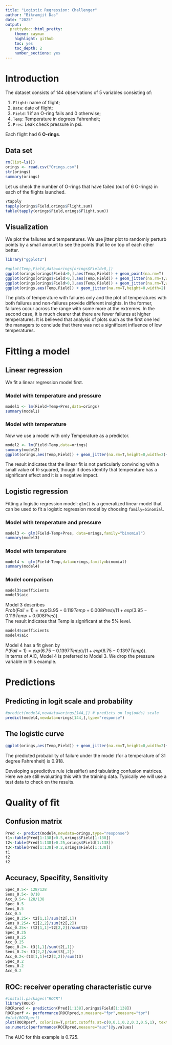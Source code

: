 ```yaml
---
title: "Logistic Regression: Challenger"
author: "Bikramjit Das"
date: "2025"
output: 
  prettydoc::html_pretty:
    theme: cayman
    highlight: github
    toc: yes
    toc_depth: 2
    number_sections: yes
---
```


# Introduction
The dataset consists of 144 observations of 5 variables consisting of:  

1. `Flight`: name of flight; 
2. `Date`: date of flight;  
3. `Field`: 1 if an O-ring fails and 0 otherwise;  
4. `Temp`: Temperature in degrees Fahrenheit;   
5. `Pres`: Leak check pressure in psi.   

Each flight had 6 **O-rings**.

## Data set

```r
rm(list=ls())
orings <- read.csv("Orings.csv")
str(orings)
summary(orings)
```
Let us check the number of O-rings that have failed (out of 6 O-rings) in each of the flights launched.
```r
?tapply
tapply(orings$Field,orings$Flight,sum)
table(tapply(orings$Field,orings$Flight,sum))
```


## Visualization

We plot the failures and temperatures.   We use jitter plot to randomly perturb points by a small amount to see the points that lie on top of each other better.


```r
library("ggplot2")

#qplot(Temp,Field,data=orings[orings$Field>0,])
ggplot(orings[orings$Field>0,],aes(Temp,Field)) + geom_point(na.rm=T)
ggplot(orings[orings$Field>0,],aes(Temp,Field)) + geom_jitter(na.rm=T,width=0,height=0.1)+ylim(c(0.5,1.5))
ggplot(orings[orings$Field>0,],aes(Temp,Field)) + geom_jitter(na.rm=T,width=2,height=0)+ylim(c(0.5,1.5))
ggplot(orings,aes(Temp,Field)) + geom_jitter(na.rm=T,height=0,width=2)
```
The plots of temperature with failures only and the plot of temperatures with both failures and non-failures provide different insights. In the former,  failures occur across the range with some more at the extremes. In the second case, it is much clearer that there are fewer failures at higher temperatures. It is believed that analysis of plots such as the first one led the managers to conclude that there was not a significant influence of low temperatures.

# Fitting a model

## Linear regression

We fit a linear regression model first.

### Model with temperature and pressure
```r
model1 <- lm(Field~Temp+Pres,data=orings)
summary(model1)
```

### Model with temperature 

Now we use a model with only Temperature as a predictor.
```r
model2 <- lm(Field~Temp,data=orings)
summary(model2)
ggplot(orings,aes(Temp,Field)) + geom_jitter(na.rm=T,height=0,width=2)+geom_smooth(method="lm",se=F,na.rm=T,fullrange=T)

```
The result indicates that the linear fit is not particularly convincing with a small value of R-squared, though it does identify that temperature has a significant effect and it is a negative impact.

## Logistic regression

Fitting a logistic regression model: `glm()` is a generalized linear model that can be used to fit a logistic regression model by choosing `family=binomial`.

### Model with temperature and pressure

```r
model3 <- glm(Field~Temp+Pres, data=orings,family="binomial")
summary(model3)
```

### Model with  temperature

```r
model4 <- glm(Field~Temp,data=orings,family=binomial)
summary(model4)
```
### Model comparison


```r
model3$coefficients
model3$aic
```

Model 3 describes  
$Prob(Fail = 1) = exp(3.95-0.119 Temp + 0.008 Pres)/(1+exp(3.95-0.119Temp+0.008Pres)).$  
The result indicates that Temp is significant at the 5% level.  

```r
model4$coefficients
model4$aic
```

Model 4 has a fit given by   
$P(Fail=1) = exp(6.75-0.1397Temp)/(1+exp(6.75-0.1397Temp))$.  
In terms of AIC, Model 4 is preferred to Model 3. 
We drop the pressure variable in this example.


# Predictions

## Predicting in logit scale and probability

```r
#predict(model4,newdata=orings[144,]) # predicts on log(odds) scale
predict(model4,newdata=orings[144,],type="response")
```

## The logistic curve

```r
ggplot(orings,aes(Temp,Field)) + geom_jitter(na.rm=T,height=0,width=2)+geom_smooth(method="glm",se=F,na.rm=T,fullrange=T,method.args = list(family = "binomial"))
```
The predicted probability of failure under the model (for a temperature of 31 degree Fahrenheit) is 0.918.

Developing a predictive rule (classifier) and tabulating confusion matrices.  
Here we are still evaluating  this with the training data. Typically we will use a test data to check on the results.

# Quality of fit

## Confusion matrix
```r
Pred <- predict(model4,newdata=orings,type="response")
t1<-table(Pred[1:138]>0.5,orings$Field[1:138])
t2<-table(Pred[1:138]>0.25,orings$Field[1:138])
t3<-table(Pred[1:138]>0.2,orings$Field[1:138])
t1
t2
t2
```

## Accuracy, Specifity, Sensitivity

```r
Spec_0.5<- 128/128
Sens_0.5<- 0/10
Acc_0.5<- 128/138
Spec_0.5
Sens_0.5
Acc_0.5
Spec_0.25<- t2[1,1]/sum(t2[,1])
Sens_0.25<- t2[2,2]/sum(t2[,2])
Acc_0.25<- (t2[1,1]+t2[2,2])/sum(t2)
Spec_0.25
Sens_0.25
Acc_0.25
Spec_0.2<- t3[1,1]/sum(t2[,1])
Sens_0.2<- t3[2,2]/sum(t3[,2])
Acc_0.2<-(t3[1,1]+t2[2,2])/sum(t3)
Spec_0.2
Sens_0.2
Acc_0.2
```

## ROC: receiver operating characteristic curve

```r
#install.packages("ROCR")
library(ROCR)
ROCRpred <- prediction(Pred[1:138],orings$Field[1:138])
ROCRperf <- performance(ROCRpred,x.measure="fpr",measure="tpr")
#plot(ROCRperf)
plot(ROCRperf, colorize=T,print.cutoffs.at=c(0,0.1,0.2,0.3,0.5,1), text.adj=c(-0.2,1.7))
as.numeric(performance(ROCRpred,measure="auc")@y.values)
```
The AUC for this example is 0.725.